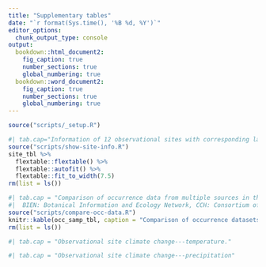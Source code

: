 ```yaml
---
title: "Supplementary tables"
date: "`r format(Sys.time(), '%B %d, %Y')`"
editor_options: 
  chunk_output_type: console
output:
  bookdown::html_document2: 
    fig_caption: true
    number_sections: true
    global_numbering: true
  bookdown::word_document2: 
    fig_caption: true
    number_sections: true
    global_numbering: true
---
```


```r
source("scripts/_setup.R")
```

```r
#| tab.cap="Information of 12 observational sites with corresponding labels to fig. X."
source("scripts/show-site-info.R")
site_tbl %>%
  flextable::flextable() %>%
  flextable::autofit() %>%
  flextable::fit_to_width(7.5)
rm(list = ls())
```

```r
#| tab.cap = "Comparison of occurrence data from multiple sources in the CFP.
#|  BIEN: Botanical Information and Ecology Network, CCH: Consortium of California Herbaria, GBIF: Global Biodiversity Information Facility, iNat: iNaturalist."
source("scripts/compare-occ-data.R")
knitr::kable(occ_samp_tbl, caption = "Comparison of occurrence datasets.")
rm(list = ls())
```

```r
#| tab.cap = "Observational site climate change---temperature."
```

```r
#| tab.cap = "Observational site climate change---precipitation"
```

```r
```

```r
```

```r
```

```r
```

```r
```

```r
```
